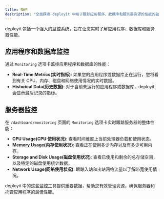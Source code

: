 ---
title: 概述
description: "全面探索 deployit 中用于跟踪应用程序、数据库和服务器资源的性能的监控功能。"
---

deployit 包括一个强大的监控系统，旨在让您实时了解应用程序、数据库和服务器性能。

## 应用程序和数据库监控

通过 `Monitoring` 选项卡监控应用程序和数据库的性能：

- **Real-Time Metrics(实时指标)**: 如果您的应用程序或数据库正在运行，您将看到有关 CPU、内存、磁盘和网络使用情况的实时数据。
- **Historical Data(历史数据)**: 对于当前未运行的应用程序或数据库，deployit 会显示最后记录的指标。

## 服务器监控

在 `/dashboard/monitoring` 页面的 `Monitoring` 选项卡实时跟踪服务器的整体性能：

- **CPU Usage(CPU 使用状况)**: 查看时间维度上当前处理器负载和使用状态。
- **Memory Usage(内存使用状况)**: 查看正在使用多少内存以及有多少可用内存。
- **Storage and Disk Usage(磁盘使用状况)**: 查看已使用和剩余的总存储空间，以及特定的磁盘使用统计数据。
- **Network Usage(网络使用状况)**: 跟踪入站和出站网络流量以了解带宽使用情况。

deployit 中的这些监控工具提供重要数据，帮助您有效管理资源，确保服务器和托管应用程序的最佳性能。

